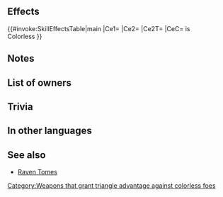 {{Weapon Infobox
|tagid=SID_ナートラウア＋
|weaponType=Red Tome
|might=11
|range=2
|effect=Grants weapon-triangle advantage against colorless foes, and inflicts weapon-triangle disadvantage on colorless foes during combat.
|cost=300
|exclusive=0
|userVersion1=Closed
|userVersion2=Open
|statModifiers=0,11,0,0,0
|SE=se_effect_bird01.flac
|properties=random_all
}}
==Effects==
{{#invoke:SkillEffectsTable|main
|Ce1={{Eft|New WTA}}
|Ce2={{Eft|New WTD}}
|Ce2T={{Tgt|Foe}}
|CeC={{Tgt|Foe}} is<br>{{Wti|group=1|Colorless}} Colorless
}}
==Notes==
{{New WTA|colorless}}
==List of owners==
{{Skill Hero List}}
==Trivia==
{{TomeColorTrivia|rauðr}}
==In other languages==
{{OtherLanguages
|japanese=ラウアレイヴン＋
|german=Rauðrrabe+
|spanishEU=C. carmesí +
|spanishLA=Cuervo rubí +
|french=Serres rubis +
|italian=Rubincorvo+
|chineseTW=赤紅渡鴉＋
|portuguese=Corvo rubro+
}}
==See also==
{{See also skills|cond=Description LIKE '%grants weapon-triangle advantage%' AND Description LIKE '%colorless%weapon-triangle%' AND Exclusive='1'}}
* [[Raven Tomes]]
{{Weapons Navbox}}
[[Category:Weapons that grant triangle advantage against colorless foes]]